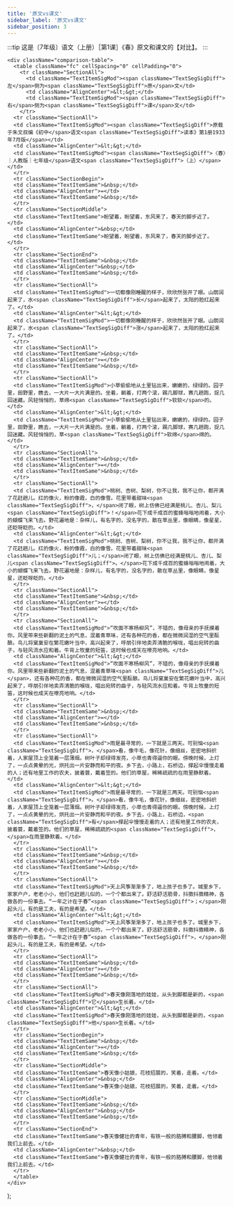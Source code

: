 ```yaml
---
title: '原文vs课文'
sidebar_label: '原文vs课文'
sidebar_position: 3
---
```


:::tip
这是〔7年级〕语文（上册）［第1课］《春》原文和课文的【对比】。
:::

    <div className="comparison-table">
      <table className="fc" cellSpacing="0" cellPadding="0">
        <tr className="SectionAll">
          <td className="TextItemSigMod"><span className="TextSegSigDiff">左</span>侧为<span className="TextSegSigDiff">原</span>文</td>
          <td className="AlignCenter">&lt;&gt;</td>
          <td className="TextItemSigMod"><span className="TextSegSigDiff">右</span>侧为<span className="TextSegSigDiff">课</span>文</td>
        </tr>
      <tr className="SectionAll">
      <td className="TextItemSigMod"><span className="TextSegSigDiff">原载于朱文叔编《初中</span>语文<span className="TextSegSigDiff">读本》第1册1933年7月版</span></td>
      <td className="AlignCenter">&lt;&gt;</td>
      <td className="TextItemSigMod"><span className="TextSegSigDiff">〈春〉｜人教版｜七年级</span>语文<span className="TextSegSigDiff">（上）</span></td>
      </tr>
      <tr className="SectionBegin">
      <td className="TextItemSame">&nbsp;</td>
      <td className="AlignCenter">=</td>
      <td className="TextItemSame">&nbsp;</td>
      </tr>
      <tr className="SectionMiddle">
      <td className="TextItemSame">盼望着，盼望着，东风来了，春天的脚步近了。</td>
      <td className="AlignCenter">&nbsp;</td>
      <td className="TextItemSame">盼望着，盼望着，东风来了，春天的脚步近了。</td>
      </tr>
      <tr className="SectionEnd">
      <td className="TextItemSame">&nbsp;</td>
      <td className="AlignCenter">&nbsp;</td>
      <td className="TextItemSame">&nbsp;</td>
      </tr>
      <tr className="SectionAll">
      <td className="TextItemSigMod">一切都像刚睡醒的样子，欣欣然张开了眼。山朗润起来了，水<span className="TextSegSigDiff">长</span>起来了，太阳的脸红起来了。</td>
      <td className="AlignCenter">&lt;&gt;</td>
      <td className="TextItemSigMod">一切都像刚睡醒的样子，欣欣然张开了眼。山朗润起来了，水<span className="TextSegSigDiff">涨</span>起来了，太阳的脸红起来了。</td>
      </tr>
      <tr className="SectionAll">
      <td className="TextItemSame">&nbsp;</td>
      <td className="AlignCenter">=</td>
      <td className="TextItemSame">&nbsp;</td>
      </tr>
      <tr className="SectionAll">
      <td className="TextItemSigMod">小草偷偷地从土里钻出来，嫩嫩的，绿绿的。园子里，田野里，瞧去，一大片一大片满是的。坐着，躺着，打两个滚，踢几脚球，赛几趟跑，捉几回迷藏。风轻悄悄的，草绵<span className="TextSegSigDiff">软软</span>的。</td>
      <td className="AlignCenter">&lt;&gt;</td>
      <td className="TextItemSigMod">小草偷偷地从土里钻出来，嫩嫩的，绿绿的。园子里，田野里，瞧去，一大片一大片满是的。坐着，躺着，打两个滚，踢几脚球，赛几趟跑，捉几回迷藏。风轻悄悄的，草<span className="TextSegSigDiff">软绵</span>绵的。</td>
      </tr>
      <tr className="SectionAll">
      <td className="TextItemSame">&nbsp;</td>
      <td className="AlignCenter">=</td>
      <td className="TextItemSame">&nbsp;</td>
      </tr>
      <tr className="SectionAll">
      <td className="TextItemSigMod">桃树、杏树、梨树，你不让我，我不让你，都开满了花赶趟儿。红的像火，粉的像霞，白的像雪。花里带着甜味<span className="TextSegSigDiff">，</span>闭了眼，树上仿佛已经满是桃儿、杏儿、梨儿<span className="TextSegSigDiff">！</span>花下成千成百的蜜蜂嗡嗡地闹着，大小的蝴蝶飞来飞去。野花遍地是：杂样儿，有名字的，没名字的，散在草丛里，像眼睛，像星星，还眨呀眨的。</td>
      <td className="AlignCenter">&lt;&gt;</td>
      <td className="TextItemSigMod">桃树、杏树、梨树，你不让我，我不让你，都开满了花赶趟儿。红的像火，粉的像霞，白的像雪。花里带着甜味<span className="TextSegSigDiff">儿；</span>闭了眼，树上仿佛已经满是桃儿、杏儿、梨儿<span className="TextSegSigDiff">。</span>花下成千成百的蜜蜂嗡嗡地闹着，大小的蝴蝶飞来飞去。野花遍地是：杂样儿，有名字的，没名字的，散在草丛里，像眼睛，像星星，还眨呀眨的。</td>
      </tr>
      <tr className="SectionAll">
      <td className="TextItemSame">&nbsp;</td>
      <td className="AlignCenter">=</td>
      <td className="TextItemSame">&nbsp;</td>
      </tr>
      <tr className="SectionAll">
      <td className="TextItemSigMod">“吹面不寒杨柳风”，不错的，像母亲的手抚摸着你。风里带来些新翻的泥土的气息，混着青草味，还有各种花的香，都在微微润湿的空气里酝酿。鸟儿将窠巢安在繁花嫩叶当中，高兴起来了，呼朋引伴地卖弄清脆的喉咙，唱出宛转的曲子，与轻风流水应和着。牛背上牧童的短笛，这时候也成天在嘹亮地响。</td>
      <td className="AlignCenter">&lt;&gt;</td>
      <td className="TextItemSigMod">“吹面不寒杨柳风”，不错的，像母亲的手抚摸着你。风里带来些新翻的泥土的气息，混着青草味<span className="TextSegSigDiff">儿</span>，还有各种花的香，都在微微润湿的空气里酝酿。鸟儿将窠巢安在繁花嫩叶当中，高兴起来了，呼朋引伴地卖弄清脆的喉咙，唱出宛转的曲子，与轻风流水应和着。牛背上牧童的短笛，这时候也成天在嘹亮地响。</td>
      </tr>
      <tr className="SectionAll">
      <td className="TextItemSame">&nbsp;</td>
      <td className="AlignCenter">=</td>
      <td className="TextItemSame">&nbsp;</td>
      </tr>
      <tr className="SectionAll">
      <td className="TextItemSigMod">雨是最寻常的，一下就是三两天。可别恼<span className="TextSegSigDiff">，</span>看，像牛毛，像花针，像细丝，密密地斜织着，人家屋顶上全笼着一层薄烟。树叶子却绿得发亮，小草也青得逼你的眼。傍晚时候，上灯了，一点点黄晕的光，烘托出一片安静而和平的夜。乡下去，小路上，石桥边，撑起伞慢慢走着的人；还有地里工作的农夫，披着蓑，戴着笠的。他们的草屋，稀稀疏疏的在雨里静默着。</td>
      <td className="AlignCenter">&lt;&gt;</td>
      <td className="TextItemSigMod">雨是最寻常的，一下就是三两天。可别恼<span className="TextSegSigDiff">。</span>看，像牛毛，像花针，像细丝，密密地斜织着，人家屋顶上全笼着一层薄烟。树叶子却绿得发亮，小草也青得逼你的眼。傍晚时候，上灯了，一点点黄晕的光，烘托出一片安静而和平的夜。乡下去，小路上，石桥边，<span className="TextSegSigDiff">有</span>撑起伞慢慢走着的人；还有地里工作的农夫，披着蓑，戴着笠的。他们的草屋，稀稀疏疏的<span className="TextSegSigDiff">，</span>在雨里静默着。</td>
      </tr>
      <tr className="SectionAll">
      <td className="TextItemSame">&nbsp;</td>
      <td className="AlignCenter">=</td>
      <td className="TextItemSame">&nbsp;</td>
      </tr>
      <tr className="SectionAll">
      <td className="TextItemSigMod">天上风筝渐渐多了，地上孩子也多了。城里乡下，家家户户，老老小小，他们也赶趟儿似的，一个个都出来了。舒活舒活筋骨，抖擞抖擞精神，各做各的一份事去。“一年之计在于春”<span className="TextSegSigDiff">；</span>刚起头儿，有的是工夫，有的是希望。</td>
      <td className="AlignCenter">&lt;&gt;</td>
      <td className="TextItemSigMod">天上风筝渐渐多了，地上孩子也多了。城里乡下，家家户户，老老小小，他们也赶趟儿似的，一个个都出来了。舒活舒活筋骨，抖擞抖擞精神，各做各的一份事去。“一年之计在于春”<span className="TextSegSigDiff">，</span>刚起头儿，有的是工夫，有的是希望。</td>
      </tr>
      <tr className="SectionAll">
      <td className="TextItemSame">&nbsp;</td>
      <td className="AlignCenter">=</td>
      <td className="TextItemSame">&nbsp;</td>
      </tr>
      <tr className="SectionAll">
      <td className="TextItemSigMod">春天像刚落地的娃娃，从头到脚都是新的，<span className="TextSegSigDiff">它</span>生长着。</td>
      <td className="AlignCenter">&lt;&gt;</td>
      <td className="TextItemSigMod">春天像刚落地的娃娃，从头到脚都是新的，<span className="TextSegSigDiff">他</span>生长着。</td>
      </tr>
      <tr className="SectionBegin">
      <td className="TextItemSame">&nbsp;</td>
      <td className="AlignCenter">=</td>
      <td className="TextItemSame">&nbsp;</td>
      </tr>
      <tr className="SectionMiddle">
      <td className="TextItemSame">春天像小姑娘，花枝招展的，笑着，走着。</td>
      <td className="AlignCenter">&nbsp;</td>
      <td className="TextItemSame">春天像小姑娘，花枝招展的，笑着，走着。</td>
      </tr>
      <tr className="SectionMiddle">
      <td className="TextItemSame">&nbsp;</td>
      <td className="AlignCenter">&nbsp;</td>
      <td className="TextItemSame">&nbsp;</td>
      </tr>
      <tr className="SectionEnd">
      <td className="TextItemSame">春天像健壮的青年，有铁一般的胳膊和腰脚，他领着我们上前去。</td>
      <td className="AlignCenter">&nbsp;</td>
      <td className="TextItemSame">春天像健壮的青年，有铁一般的胳膊和腰脚，他领着我们上前去。</td>
      </tr>
      </table>
    </div>
);

<MyComponent />
